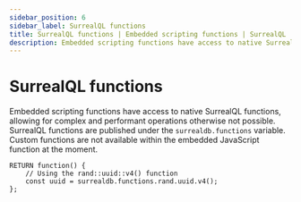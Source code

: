 ---
sidebar_position: 6
sidebar_label: SurrealQL functions
title: SurrealQL functions | Embedded scripting functions | SurrealQL
description: Embedded scripting functions have access to native SurrealQL functions, allowing for complex and performant operations otherwise not possible.
---

# SurrealQL functions

Embedded scripting functions have access to native SurrealQL functions, allowing for complex and performant operations otherwise not possible. SurrealQL functions are published under the `surrealdb.functions` variable. Custom functions are not available within the embedded JavaScript function at the moment.

```surql
RETURN function() {
	// Using the rand::uuid::v4() function
	const uuid = surrealdb.functions.rand.uuid.v4();
};
```